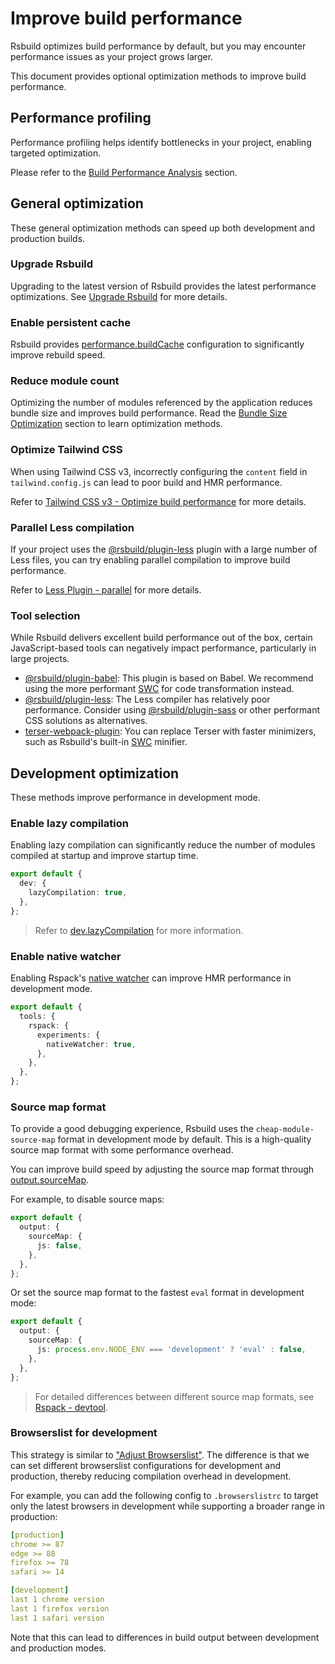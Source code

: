 # Improve build performance

Rsbuild optimizes build performance by default, but you may encounter performance issues as your project grows larger.

This document provides optional optimization methods to improve build performance.

## Performance profiling

Performance profiling helps identify bottlenecks in your project, enabling targeted optimization.

Please refer to the [Build Performance Analysis](/guide/debug/build-profiling) section.

## General optimization

These general optimization methods can speed up both development and production builds.

### Upgrade Rsbuild

Upgrading to the latest version of Rsbuild provides the latest performance optimizations. See [Upgrade Rsbuild](/guide/basic/upgrade-rsbuild) for more details.

### Enable persistent cache

Rsbuild provides [performance.buildCache](/config/performance/build-cache) configuration to significantly improve rebuild speed.

### Reduce module count

Optimizing the number of modules referenced by the application reduces bundle size and improves build performance. Read the [Bundle Size Optimization](/guide/optimization/optimize-bundle) section to learn optimization methods.

### Optimize Tailwind CSS

When using Tailwind CSS v3, incorrectly configuring the `content` field in `tailwind.config.js` can lead to poor build and HMR performance.

Refer to [Tailwind CSS v3 - Optimize build performance](/guide/styling/tailwindcss-v3#optimize-build-performance) for more details.

### Parallel Less compilation

If your project uses the [@rsbuild/plugin-less](/plugins/list/plugin-less) plugin with a large number of Less files, you can try enabling parallel compilation to improve build performance.

Refer to [Less Plugin - parallel](/plugins/list/plugin-less#parallel) for more details.

### Tool selection

While Rsbuild delivers excellent build performance out of the box, certain JavaScript-based tools can negatively impact performance, particularly in large projects.

- [@rsbuild/plugin-babel](/plugins/list/plugin-babel): This plugin is based on Babel. We recommend using the more performant [SWC](/guide/configuration/swc) for code transformation instead.
- [@rsbuild/plugin-less](/plugins/list/plugin-less): The Less compiler has relatively poor performance. Consider using [@rsbuild/plugin-sass](/plugins/list/plugin-sass) or other performant CSS solutions as alternatives.
- [terser-webpack-plugin](https://www.npmjs.com/package/terser-webpack-plugin): You can replace Terser with faster minimizers, such as Rsbuild's built-in [SWC](/guide/configuration/swc) minifier.

## Development optimization

These methods improve performance in development mode.

### Enable lazy compilation

Enabling lazy compilation can significantly reduce the number of modules compiled at startup and improve startup time.

```ts title="rsbuild.config.ts"
export default {
  dev: {
    lazyCompilation: true,
  },
};
```

> Refer to [dev.lazyCompilation](/config/dev/lazy-compilation) for more information.

### Enable native watcher

Enabling Rspack's [native watcher](https://rspack.rs/config/experiments#experimentsnativewatcher) can improve HMR performance in development mode.

```ts title="rsbuild.config.ts"
export default {
  tools: {
    rspack: {
      experiments: {
        nativeWatcher: true,
      },
    },
  },
};
```

### Source map format

To provide a good debugging experience, Rsbuild uses the `cheap-module-source-map` format in development mode by default. This is a high-quality source map format with some performance overhead.

You can improve build speed by adjusting the source map format through [output.sourceMap](/config/output/source-map).

For example, to disable source maps:

```ts title="rsbuild.config.ts"
export default {
  output: {
    sourceMap: {
      js: false,
    },
  },
};
```

Or set the source map format to the fastest `eval` format in development mode:

```ts title="rsbuild.config.ts"
export default {
  output: {
    sourceMap: {
      js: process.env.NODE_ENV === 'development' ? 'eval' : false,
    },
  },
};
```

> For detailed differences between different source map formats, see [Rspack - devtool](https://rspack.rs/config/devtool).

### Browserslist for development

This strategy is similar to ["Adjust Browserslist"](/guide/optimization/optimize-bundle#adjust-browserslist). The difference is that we can set different browserslist configurations for development and production, thereby reducing compilation overhead in development.

For example, you can add the following config to `.browserslistrc` to target only the latest browsers in development while supporting a broader range in production:

```yaml title=".browserslistrc"
[production]
chrome >= 87
edge >= 88
firefox >= 78
safari >= 14

[development]
last 1 chrome version
last 1 firefox version
last 1 safari version
```

Note that this can lead to differences in build output between development and production modes.
